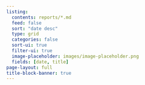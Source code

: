 ```yaml
---
listing:
  contents: reports/*.md
  feed: false
  sort: "date desc"
  type: grid
  categories: false
  sort-ui: true
  filter-ui: true
  image-placeholder: images/image-placeholder.png
  fields: [date, title]
page-layout: full
title-block-banner: true
---
```

